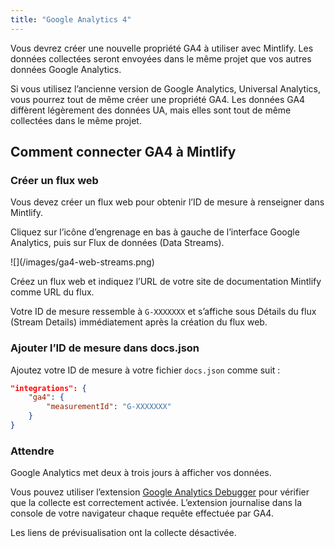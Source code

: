 ```yaml
---
title: "Google Analytics 4"
---
```


Vous devrez créer une nouvelle propriété <Tooltip tip="Google Analytics 4">GA4</Tooltip> à utiliser avec Mintlify. Les données collectées seront envoyées dans le même projet que vos autres données Google Analytics.

Si vous utilisez l’ancienne version de Google Analytics, Universal Analytics, vous pourrez tout de même créer une propriété <Tooltip tip="Google Analytics 4">GA4</Tooltip>. Les données <Tooltip tip="Google Analytics 4">GA4</Tooltip> diffèrent légèrement des données UA, mais elles sont tout de même collectées dans le même projet.

## Comment connecter GA4 à Mintlify

### Créer un flux web

Vous devez créer un flux web pour obtenir l’ID de mesure à renseigner dans Mintlify.

Cliquez sur l’icône d’engrenage en bas à gauche de l’interface Google Analytics, puis sur Flux de données (Data Streams).

<Frame>![](/images/ga4-web-streams.png)</Frame>

Créez un flux web et indiquez l’URL de votre site de documentation Mintlify comme URL du flux.

Votre ID de mesure ressemble à `G-XXXXXXX` et s’affiche sous Détails du flux (Stream Details) immédiatement après la création du flux web.

### Ajouter l’ID de mesure dans docs.json

Ajoutez votre ID de mesure à votre fichier `docs.json` comme suit :

```json docs.json
"integrations": {
    "ga4": {
        "measurementId": "G-XXXXXXX"
    }
}
```

### Attendre

Google Analytics met deux à trois jours à afficher vos données.

Vous pouvez utiliser l’extension [Google Analytics Debugger](https://chrome.google.com/webstore/detail/google-analytics-debugger/jnkmfdileelhofjcijamephohjechhna?hl=en) pour vérifier que la collecte est correctement activée. L’extension journalise dans la console de votre navigateur chaque requête effectuée par GA4.

<Note>

Les liens de prévisualisation ont la collecte désactivée.

</Note>
